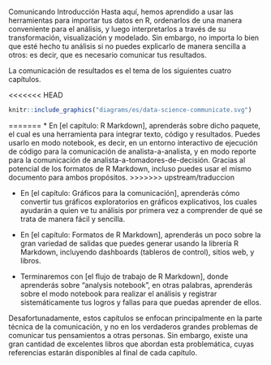 
Comunicando
Introducción
Hasta aquí, hemos aprendido a usar las herramientas para importar tus datos en R, ordenarlos de una manera conveniente para el análisis, y luego interpretarlos a través de su transformación, visualización y modelado. Sin embargo, no importa lo bien que esté hecho tu análisis si no puedes explicarlo de manera sencilla a otros: es decir, que es necesario comunicar tus resultados.

La comunicación de resultados es el tema de los siguientes cuatro capítulos.

<<<<<<< HEAD
```r
knitr::include_graphics("diagrams/es/data-science-communicate.svg")
```
=======
* En [el capítulo: R Markdown], aprenderás sobre dicho paquete, el cual es una herramienta para integrar texto, código y resultados. Puedes usarlo en modo notebook, es decir, en un entorno interactivo de ejecución de código para la comunicación de analista-a-analista, y en modo reporte para la comunicación de analista-a-tomadores-de-decisión. Gracias al potencial de los formatos de R Markdown, incluso puedes usar el mismo documento para ambos propósitos.
>>>>>>> upstream/traduccion

* En [el capítulo: Gráficos para la comunicación], aprenderás cómo convertir tus gráficos exploratorios en gráficos explicativos,
los cuales ayudarán a quien ve tu análisis por primera vez a comprender de qué se trata de manera fácil y sencilla.

* En [el capítulo: Formatos de R Markdown], aprenderás un poco sobre la gran variedad de salidas que puedes generar usando la librería R Markdown, incluyendo dashboards (tableros de control), sitios web, y libros.

* Terminaremos con [el flujo de trabajo de R Markdown], donde aprenderás sobre "analysis notebook", en otras palabras, aprenderás sobre el modo notebook para realizar el análisis y registrar sistemáticamente tus logros y fallas para que puedas aprender de ellos.

Desafortunadamente, estos capítulos se enfocan principalmente en la parte técnica de la comunicación, y no en los verdaderos grandes problemas de comunicar tus pensamientos a otras personas. Sin embargo, existe una gran cantidad de excelentes libros que abordan esta problemática, cuyas referencias estarán disponibles al final de cada capítulo.

